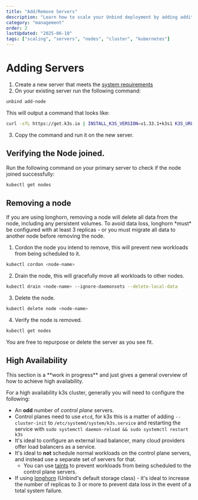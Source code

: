 ```yaml
---
title: "Add/Remove Servers"
description: "Learn how to scale your Unbind deployment by adding additional server nodes to your cluster."
category: "management"
order: 2
lastUpdated: "2025-06-10"
tags: ["scaling", "servers", "nodes", "cluster", "kubernetes"]
---
```



# Adding Servers

1. Create a new server that meets the [system requirements](/installing#server-requirements)
2. On your existing server run the following command:
```bash copy
unbind add-node
```
This will output a command that looks like:
```bash
curl -sfL https://get.k3s.io | INSTALL_K3S_VERSION=v1.33.1+k3s1 K3S_URL=https://<YOUR_SERVER_IP>:6443 K3S_TOKEN=<SECRET_JOIN_TOKEN> sh -
```
3. Copy the command and run it on the new server.

## Verifying the Node joined.

Run the following command on your primary server to check if the node joined successfully:
```bash copy
kubectl get nodes
```

## Removing a node

<Callout type="warning">
If you are using longhorn, removing a node will delete all data from the node, including any persistent volumes. To avoid data loss, longhorn *must* be configured with at least 3 replicas - or you must migrate all data to another node before removing the node.
</Callout>

1. Cordon the node you intend to remove, this will prevent new workloads from being scheduled to it.
```bash copy
kubectl cordon <node-name>
```
2. Drain the node, this will gracefully move all workloads to other nodes.
```bash copy
kubectl drain <node-name> --ignore-daemonsets --delete-local-data
```
3. Delete the node.
```bash copy
kubectl delete node <node-name>
```
4. Verify the node is removed.
```bash copy
kubectl get nodes
```

You are free to repurpose or delete the server as you see fit.

## High Availability

<Callout type="warning">
This section is a **work in progress** and just gives a general overview of how to achieve high availability.
</Callout>

For a high availability k3s cluster, generally you will need to configure the following:
- An **odd** number of *control plane* servers.
- Control planes need to use `etcd`, for k3s this is a matter of adding `--cluster-init` to `/etc/systemd/system/k3s.service` and restarting the service with `sudo systemctl daemon-reload && sudo systemctl restart k3s`
- It's ideal to configure an external load balancer, many cloud providers offer load balancers as a service.
- It's ideal to **not** schedule normal workloads on the control plane servers, and instead use a separate set of servers for that.
  - You can use [taints](https://kubernetes.io/docs/concepts/scheduling-eviction/taint-and-toleration/) to prevent workloads from being scheduled to the control plane servers.
- If using [longhorn](https://longhorn.io/) (Unbind's default storage class) - it's ideal to increase the number of replicas to 3 or more to prevent data loss in the event of a total system failure.

